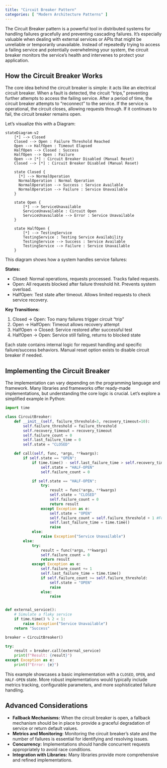 ```yaml
---
title: "Circuit Breaker Pattern"
categories: [ "Modern Architecture Patterns" ]
---
```


The Circuit Breaker pattern is a powerful tool in distributed systems for handling failures gracefully and preventing cascading failures. It's especially valuable when dealing with external services or APIs that might be unreliable or temporarily unavailable. Instead of repeatedly trying to access a failing service and potentially overwhelming your system, the circuit breaker monitors the service's health and intervenes to protect your application.

## How the Circuit Breaker Works

The core idea behind the circuit breaker is simple: it acts like an electrical circuit breaker. When a fault is detected, the circuit "trips," preventing further attempts to access the failing service. After a period of time, the circuit breaker attempts to "reconnect" to the service. If the service is operational, the circuit closes, allowing requests through. If it continues to fail, the circuit breaker remains open.

Let's visualize this with a Diagram:

```mermaid
stateDiagram-v2
    [*] --> Closed
    Closed --> Open : Failure Threshold Reached
    Open --> HalfOpen : Timeout Elapsed
    HalfOpen --> Closed : Success
    HalfOpen --> Open : Failure
    Open --> [*] : Circuit Breaker Disabled (Manual Reset)
    Closed --> [*] : Circuit Breaker Disabled (Manual Reset)
    
    state Closed {
      [*] --> NormalOperation
      NormalOperation : Normal Operation
      NormalOperation --> Success : Service Available
      NormalOperation --> Failure : Service Unavailable
    }

    state Open {
        [*] --> ServiceUnavailable
        ServiceUnavailable : Circuit Open
        ServiceUnavailable --> Error : Service Unavailable
    }

    state HalfOpen {
        [*] --> TestingService
        TestingService : Testing Service Availability
        TestingService --> Success : Service Available
        TestingService --> Failure : Service Unavailable
    }

```

This diagram shows how a system handles service failures:

**States:**

- Closed: Normal operations, requests processed. Tracks failed requests.
- Open: All requests blocked after failure threshold hit. Prevents system overload.
- HalfOpen: Test state after timeout. Allows limited requests to check service recovery.

**Key Transitions:**

1. Closed → Open: Too many failures trigger circuit "trip"
2. Open → HalfOpen: Timeout allows recovery attempt
3. HalfOpen → Closed: Service restored after successful test
4. HalfOpen → Open: Service still failing, returns to blocked state

Each state contains internal logic for request handling and specific failure/success behaviors. Manual reset option exists to disable circuit breaker if needed.

## Implementing the Circuit Breaker

The implementation can vary depending on the programming language and framework. Many libraries and frameworks offer ready-made implementations, but understanding the core logic is crucial. Let's explore a simplified example in Python:

``` python
import time

class CircuitBreaker:
    def __init__(self, failure_threshold=3, recovery_timeout=10):
        self.failure_threshold = failure_threshold
        self.recovery_timeout = recovery_timeout
        self.failure_count = 0
        self.last_failure_time = 0
        self.state = "CLOSED"

    def call(self, func, *args, **kwargs):
        if self.state == "OPEN":
            if time.time() - self.last_failure_time > self.recovery_timeout:
                self.state = "HALF-OPEN"
                self.failure_count = 0

            if self.state == "HALF-OPEN":
                try:
                    result = func(*args, **kwargs)
                    self.state = "CLOSED"
                    self.failure_count = 0
                    return result
                except Exception as e:
                    self.state = "OPEN"
                    self.failure_count = self.failure_threshold + 1 #Force open
                    self.last_failure_time = time.time()
                    raise
            else:
                raise Exception("Service Unavailable")
        else:
            try:
                result = func(*args, **kwargs)
                self.failure_count = 0
                return result
            except Exception as e:
                self.failure_count += 1
                self.last_failure_time = time.time()
                if self.failure_count >= self.failure_threshold:
                    self.state = "OPEN"
                    raise
                else:
                    raise


def external_service():
    # Simulate a flaky service
    if time.time() % 2 < 1:
        raise Exception("Service Unavailable")
    return "Success"

breaker = CircuitBreaker()

try:
    result = breaker.call(external_service)
    print(f"Result: {result}")
except Exception as e:
    print(f"Error: {e}")
```

This example showcases a basic implementation with a `CLOSED`, `OPEN`, and `HALF-OPEN` state. More robust implementations would typically include metrics tracking, configurable parameters, and more sophisticated failure handling.

## Advanced Considerations

-   **Fallback Mechanisms:** When the circuit breaker is open, a fallback mechanism should be in place to provide a graceful degradation of service or return default values.
-   **Metrics and Monitoring:** Monitoring the circuit breaker's state and the number of failures is essential for identifying and resolving issues.
-   **Concurrency:** Implementations should handle concurrent requests appropriately to avoid race conditions.
-   **Integration with Libraries:** Many libraries provide more comprehensive and refined implementations.